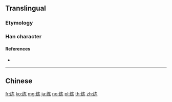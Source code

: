 {{character info/new}}
{{also|練}}
==Translingual==

===Etymology===
{{Han simp|練|f=柬|t=𫠣}}

===Han character===
{{Han char|rn=120|rad=纟|as=05|sn=8|four=|canj=VMKVC|ids=⿰纟𫠣}}

====References====
* {{Han ref|kx=0944.251|hdz=53379.110|uh=7EC3}}

----

==Chinese==
{{zh-see|練}}

[[fr:练]]
[[ko:练]]
[[mg:练]]
[[ja:练]]
[[no:练]]
[[pl:练]]
[[th:练]]
[[zh:练]]